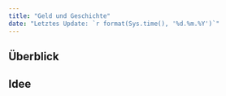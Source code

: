 ```yaml
---
title: "Geld und Geschichte"
date: "Letztes Update: `r format(Sys.time(), '%d.%m.%Y')`"
---
```


## Überblick

## Idee